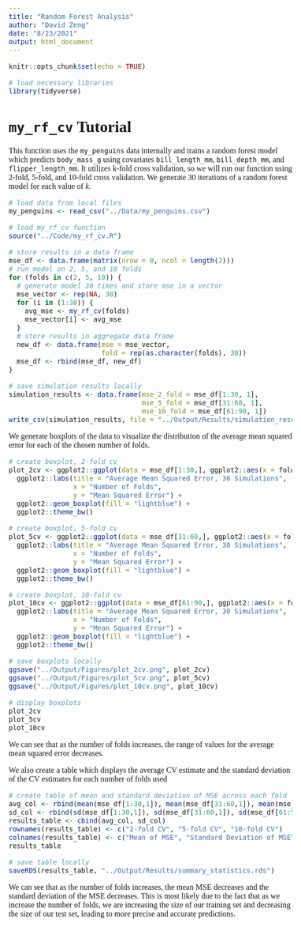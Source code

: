 ```yaml
---
title: "Random Forest Analysis"
author: "David Zeng"
date: "8/23/2021"
output: html_document
---
```


<!--- Begin styling code. --->
<style type="text/css">
/* Whole document: */
body{
  font-family: "Palatino Linotype", "Book Antiqua", Palatino, serif;
  font-size: 12pt;
}
h1.title {
  font-size: 38px;
  text-align: center;
}
h4.author {
  font-size: 18px;
  text-align: center;
}
h4.date {
  font-size: 18px;
  text-align: center;
}
</style>
<!--- End styling code. --->

```r
knitr::opts_chunk$set(echo = TRUE)
```

```r
# load necessary libraries
library(tidyverse)
```
# ```my_rf_cv``` Tutorial

This function uses the ```my_penguins``` data internally and trains a random 
forest model which predicts ```body_mass_g``` using covariates ```bill_length_mm```, 
```bill_depth_mm```, and ```flipper_length_mm```. It utilizes k-fold cross validation,
so we will run our function using 2-fold, 5-fold, and 10-fold cross validation. 
We generate 30 iterations of a random forest model for each value of $k$.

```r
# load data from local files
my_penguins <- read_csv("../Data/my_penguins.csv")
```

```r
# load my_rf_cv function
source("../Code/my_rf_cv.R")
```

```r
# store results in a data frame
mse_df <- data.frame(matrix(nrow = 0, ncol = length(2))) 
# run model on 2, 5, and 10 folds
for (folds in c(2, 5, 10)) {
  # generate model 30 times and store mse in a vector
  mse_vector <- rep(NA, 30)
  for (i in (1:30)) {
    avg_mse <- my_rf_cv(folds)
    mse_vector[i] <- avg_mse
  }
  # store results in aggregate data frame
  new_df <- data.frame(mse = mse_vector, 
                       fold = rep(as.character(folds), 30))
  mse_df <- rbind(mse_df, new_df)
}
```

```r
# save simulation results locally
simulation_results <- data.frame(mse_2_fold = mse_df[1:30, 1],
                                 mse_5_fold = mse_df[31:60, 1],
                                 mse_10_fold = mse_df[61:90, 1])
write_csv(simulation_results, file = "../Output/Results/simulation_results.csv")
```

We generate boxplots of the data to visualize the distribution of the average
mean squared error for each of the chosen number of folds. 

```r
# create boxplot, 2-fold cv
plot_2cv <- ggplot2::ggplot(data = mse_df[1:30,], ggplot2::aes(x = fold, y = mse)) +
  ggplot2::labs(title = "Average Mean Squared Error, 30 Simulations", 
                x = "Number of Folds",
                y = "Mean Squared Error") +
  ggplot2::geom_boxplot(fill = "lightblue") +
  ggplot2::theme_bw() 

# create boxplot, 5-fold cv
plot_5cv <- ggplot2::ggplot(data = mse_df[31:60,], ggplot2::aes(x = fold, y = mse)) +
  ggplot2::labs(title = "Average Mean Squared Error, 30 Simulations", 
                x = "Number of Folds",
                y = "Mean Squared Error") +
  ggplot2::geom_boxplot(fill = "lightblue") +
  ggplot2::theme_bw() 

# create boxplot, 10-fold cv
plot_10cv <- ggplot2::ggplot(data = mse_df[61:90,], ggplot2::aes(x = fold, y = mse)) +
  ggplot2::labs(title = "Average Mean Squared Error, 30 Simulations", 
                x = "Number of Folds",
                y = "Mean Squared Error") +
  ggplot2::geom_boxplot(fill = "lightblue") +
  ggplot2::theme_bw() 
```

```r
# save boxplots locally 
ggsave("../Output/Figures/plot_2cv.png", plot_2cv)
ggsave("../Output/Figures/plot_5cv.png", plot_5cv)
ggsave("../Output/Figures/plot_10cv.png", plot_10cv)
```

```r
# display boxplots
plot_2cv
plot_5cv
plot_10cv
```


We can see that as the number of folds increases, the range of values for the 
average mean squared error decreases.

We also create a table which displays the average CV estimate and the standard 
deviation of the CV estimates for each number of folds used

```r
# create table of mean and standard deviation of MSE across each fold
avg_col <- rbind(mean(mse_df[1:30,1]), mean(mse_df[31:60,1]), mean(mse_df[61:90,1]))
sd_col <- rbind(sd(mse_df[1:30,1]), sd(mse_df[31:60,1]), sd(mse_df[61:90,1]))
results_table <- cbind(avg_col, sd_col)
rownames(results_table) <- c("2-fold CV", "5-fold CV", "10-fold CV")
colnames(results_table) <- c("Mean of MSE", "Standard Deviation of MSE")
results_table
```

```r
# save table locally 
saveRDS(results_table, "../Output/Results/summary_statistics.rds")
```

We can see that as the number of folds increases, the mean MSE decreases
and the standard deviation of the MSE decreases. This is most likely due to the 
fact that as we increase the number of folds, we are increasing the size of our
training set and decreasing the size of our test set, leading to more precise 
and accurate predictions. 
